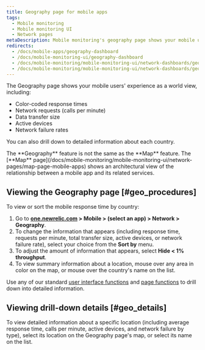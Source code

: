 ```yaml
---
title: Geography page for mobile apps
tags:
  - Mobile monitoring
  - Mobile monitoring UI
  - Network pages
metaDescription: Mobile monitoring's geography page shows your mobile users' experience as a world view with color-coded response times for HTTP requests.
redirects:
  - /docs/mobile-apps/geography-dashboard
  - /docs/mobile-monitoring-ui/geography-dashboard
  - /docs/mobile-monitoring/mobile-monitoring-ui/network-dashboards/geography-dashboard-mobile-apps
  - /docs/mobile-monitoring/mobile-monitoring-ui/network-dashboards/geography-page-mobile-apps
---
```


The Geography page shows your mobile users' experience as a world view, including:

* Color-coded response times
* Network requests (calls per minute)
* Data transfer size
* Active devices
* Network failure rates

You can also drill down to detailed information about each country.

<Callout variant="tip">
  The **Geography** feature is not the same as the **Map** feature. The [**Map** page](/docs/mobile-monitoring/mobile-monitoring-ui/network-pages/map-page-mobile-apps) shows an architectural view of the relationship between a mobile app and its related services.
</Callout>

## Viewing the Geography page [#geo_procedures]

To view or sort the mobile response time by country:

1. Go to **[one.newrelic.com](https://one.newrelic.com/all-capabilities) > Mobile > (select an app) > Network > Geography**.
2. To change the information that appears (including response time, requests per minute, total transfer size, active devices, or network failure rate), select your choice from the **Sort by** menu.
3. To adjust the amount of information that appears, select **Hide &lt; 1% throughput**.
4. To view summary information about a location, mouse over any area in color on the map, or mouse over the country's name on the list.

Use any of our standard [user interface functions](/docs/accounts-partnerships/education/getting-started-new-relic/new-relic-user-interface) and [page functions](/docs/data-analysis/user-interface-functions/standard-page-functions) to drill down into detailed information.

## Viewing drill-down details [#geo_details]

To view detailed information about a specific location (including average response time, calls per minute, active devices, and network failure by type), select its location on the Geography page's map, or select its name on the list.
